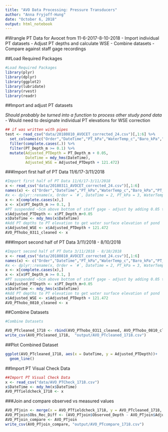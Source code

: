 ```yaml
---
title: "AVO Data Processing: Pressure Transducers"
author: "Anna Fryjoff-Hung"
date: "October 6, 2018"
output: html_notebook
---
```


#Wrangle PT Data for Avocet from 11-6-2017-8-10-2018
- Import individual PT datasets
- Adjust PT depths and calculate WSE
- Combine datasets
- Compare against staff gage recordings 


##Load Required Packages
```r
#Load Required Packages
library(plyr)
library(dplyr)
library(ggplot2)
library(lubridate)
library(rvest)
library(readr)
```

##Import and adjust PT datasets 

*Should probably be turned into a function to process other study pond data*
- Would need to designate individual PT elevations for WSE correction 

```r
## if was written with pipes
test <- read_csv("data/20180810_AVOCET_corrected_24.csv")[,1:6] %>%
  set_colnames(c("Order","DateTime","PT_kPa","WaterTemp_c","Baro_kPa","PT_Depth_m")) %>%
  filter(complete.cases(.)) %>%
  filter(PT_Depth_m >= 0.1) %>%
  mutate(Adjusted_PTDepth = PT_Depth_m + 0.05,
         DateTime = mdy_hms(DateTime),
         Adjusted_WSE = Adjusted_PTDepth + 121.472)
```


###Import first half of PT Data 11/6/17-3/11/2018
```r
#Import first half of PT Data 11/6/17-3/11/2018
x <- read_csv("data/20180311_AVOCET_corrected_24.csv")[,1:6]
names(x) <- c("Order","DateTime","PT_kPa","WaterTemp_c","Baro_kPa","PT_Depth_m")
#x <- dplyr::rename(x, Order = `#`, DateTime = 2, PT_kPa = 3, WaterTemp_c = 4, Baro_kPa = 5, PT_Depth_m = 6)
x <- x[complete.cases(x),]
x <- x[x$PT_Depth_m >= 0.1, ]
#PT suspended ~5cm above bottom of staff gage - adjust by adding 0.05 to recorded depths
x$Adjusted_PTDepth <- x$PT_Depth_m+0.05
x$DateTime <- mdy_hms(x$DateTime)
#Add PT depths to PT elevation to get water surface elevation of pond 
x$Adjusted_WSE <- x$Adjusted_PTDepth + 121.472
AVO_PThobo_0311_cleaned <- x

```

###Import second half of PT Data 3/11/2018 - 8/10/2018
```r
#Import second half of PT Data 3/11/2018 - 8/10/2018
x <- read_csv("data/20180810_AVOCET_corrected_24.csv")[,1:6]
names(x) <- c("Order","DateTime","PT_kPa","WaterTemp_c","Baro_kPa","PT_Depth_m")
#x <- dplyr::rename(x, Order = `#`, DateTime = 2, PT_kPa = 3, WaterTemp_c = 4, Baro_kPa = 5, PT_Depth_m = 6)
x <- x[complete.cases(x),]
x <- x[x$PT_Depth_m >= 0.1, ]
#PT suspended ~5cm above bottom of staff gage - adjust by adding 0.05 to recorded depths
x$Adjusted_PTDepth <- x$PT_Depth_m+0.05
x$DateTime <- mdy_hms(x$DateTime)
#Add PT depths to PT elevation to get water surface elevation of pond 
x$Adjusted_WSE <- x$Adjusted_PTDepth + 121.472
AVO_PThobo_0810_cleaned <- x

```

##Combine Datasets
```r
#Combine Datasets

AVO_PTcleaned_1718 <- rbind(AVO_PThobo_0311_cleaned, AVO_PThobo_0810_cleaned)
write_csv(AVO_PTcleaned_1718,  "output/AVO_PTcleaned_1718.csv")
```

##Plot Combined Dataset
```r
ggplot(AVO_PTcleaned_1718, aes(x = DateTime, y = Adjusted_PTDepth))+
  geom_line()
```

##Import PT Visual Check Data
```r
##Import PT Visual Check Data
x <- read_csv("data/AVO_PTCheck_1718.csv")
x$DateTime <- mdy_hm(x$DateTime)
AVO_PTfieldcheck_1718 <- x
```

###Join and compare observed vs measured values
```r
AVO_PTjoin <- merge(x = AVO_PTfieldcheck_1718, y = AVO_PTcleaned_1718, by = "DateTime", all.x = TRUE)
AVO_PTjoin$Obs_Rec_Diff <- (AVO_PTjoin$Observed_Depth - AVO_PTjoin$Adjusted_PTDepth)
AVO_PTjoin_compare <- AVO_PTjoin
write_csv(AVO_PTjoin_compare, "output/AVO_PTcompare_1718.csv")
```

